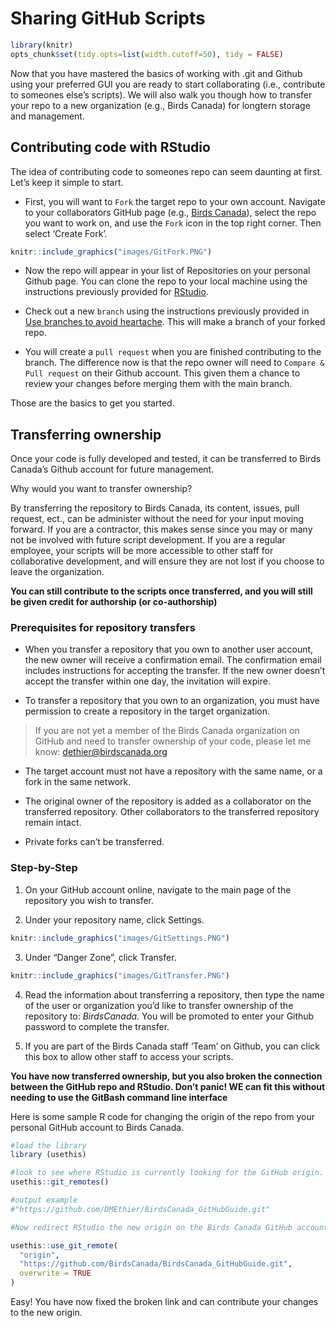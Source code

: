# Sharing GitHub Scripts {#Share6}

```r

library(knitr)
opts_chunk$set(tidy.opts=list(width.cutoff=50), tidy = FALSE)

```

Now that you have mastered the basics of working with .git and Github using your preferred GUI you are ready to start collaborating (i.e., contribute to someones else's scripts). We will also walk you though how to transfer your repo to a new organization (e.g., Birds Canada) for longtern storage and management.

## Contributing code with RStudio {#Share6.1}

The idea of contributing code to someones repo can seem daunting at first. Let's keep it simple to start.

-   First, you will want to `Fork` the target repo to your own account. Navigate to your collaborators GitHub page (e.g., [Birds Canada](https://github.com/BirdsCanada)), select the repo you want to work on, and use the `Fork` icon in the top right corner. Then select 'Create Fork'.

```r
knitr::include_graphics("images/GitFork.PNG")
```

-   Now the repo will appear in your list of Repositories on your personal Github page. You can clone the repo to your local machine using the instructions previously provided for [RStudio](#RStud4.4).

-   Check out a new `branch` using the instructions previously provided in [Use branches to avoid heartache](#Best5.2). This will make a branch of your forked repo.

-   You will create a `pull request` when you are finished contributing to the branch. The difference now is that the repo owner will need to `Compare & Pull request` on their Github account. This given them a chance to review your changes before merging them with the main branch.

Those are the basics to get you started.

## Transferring ownership {#Share6.2}

Once your code is fully developed and tested, it can be transferred to Birds Canada's Github account for future management.

Why would you want to transfer ownership?

By transferring the repository to Birds Canada, its content, issues, pull request, ect., can be administer without the need for your input moving forward. If you are a contractor, this makes sense since you may or many not be involved with future script development. If you are a regular employee, your scripts will be more accessible to other staff for collaborative development, and will ensure they are not lost if you choose to leave the organization.

**You can still contribute to the scripts once transferred, and you will still be given credit for authorship (or co-authorship)**

### Prerequisites for repository transfers {#Share6.2.1}

-   When you transfer a repository that you own to another user account, the new owner will receive a confirmation email. The confirmation email includes instructions for accepting the transfer. If the new owner doesn't accept the transfer within one day, the invitation will expire.

-   To transfer a repository that you own to an organization, you must have permission to create a repository in the target organization.

> If you are not yet a member of the Birds Canada organization on GitHub and need to transfer ownership of your code, please let me know: [dethier\@birdscanada.org](mailto:dethier@birdscanada.org){.email}

-   The target account must not have a repository with the same name, or a fork in the same network.

-   The original owner of the repository is added as a collaborator on the transferred repository. Other collaborators to the transferred repository remain intact.

-   Private forks can't be transferred.

### Step-by-Step {#Share6.2.2}

1.  On your GitHub account online, navigate to the main page of the repository you wish to transfer.

2.  Under your repository name, click Settings.

```r
knitr::include_graphics("images/GitSettings.PNG")
```

3.  Under "Danger Zone", click Transfer.

```r
knitr::include_graphics("images/GitTransfer.PNG")
```

4.  Read the information about transferring a repository, then type the name of the user or organization you'd like to transfer ownership of the repository to: *BirdsCanada*. You will be promoted to enter your Github password to complete the transfer.

5.  If you are part of the Birds Canada staff 'Team' on Github, you can click this box to allow other staff to access your scripts.

**You have now transferred ownership, but you also broken the connection between the GitHub repo and RStudio. Don't panic! WE can fit this without needing to use the GitBash command line interface**

Here is some sample R code for changing the origin of the repo from your personal GitHub account to Birds Canada.

```r

#load the library
library (usethis)

#look to see where RStudio is currently looking for the GitHub origin.
usethis::git_remotes()

#output example
#"https://github.com/DMEthier/BirdsCanada_GitHubGuide.git"

#Now redirect RStudio the new origin on the Birds Canada GitHub account

usethis::use_git_remote(
  "origin",
  "https://github.com/BirdsCanada/BirdsCanada_GitHubGuide.git",
  overwrite = TRUE
)
```

Easy! You have now fixed the broken link and can contribute your changes to the new origin. 
